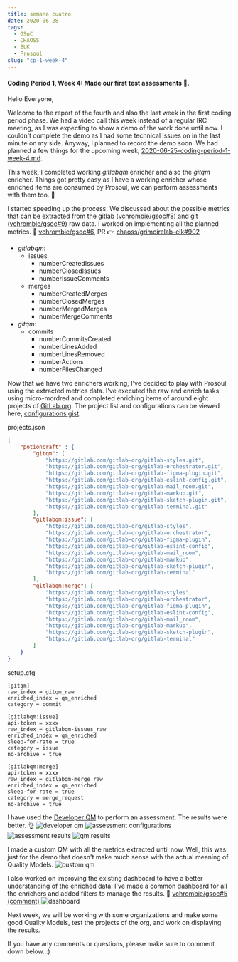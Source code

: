 ```yaml
---
title: semana cuatro
date: 2020-06-28
tags: 
  - GSoC
  - CHAOSS
  - ELK
  - Prosoul
slug: "cp-1-week-4"
---
```


#### Coding Period 1, Week 4: Made our first test assessments 🤺.

Hello Everyone,

Welcome to the report of the fourth and also the last week in the first coding period phase. We had a video call this week instead of a regular IRC meeting, as I was expecting to show a demo of the work done until now. I couldn't complete the demo as I had some technical issues on in the last minute on my side. Anyway, I planned to record the demo soon. We had planned a few things for the upcoming week, [2020-06-25-coding-period-1-week-4.md](https://github.com/vchrombie/gsoc/blob/master/meetings/2020-06-25-coding-period-1-week-4.md).

This week, I completed working _gitlabqm_ enricher and also the _gitqm_ enricher. Things got pretty easy as I have a working enricher whose enriched items are consumed by Prosoul, we can perform assessments with them too. 🕺

I started speeding up the process. We discussed about the possible metrics that can be extracted from the gitlab ([vchrombie/gsoc#8](https://github.com/vchrombie/gsoc/issues/8)) and git ([vchrombie/gsoc#9](https://github.com/vchrombie/gsoc/issues/9)) raw data. I worked on implementing all the planned metrics. 👾 [vchrombie/gsoc#6](https://github.com/vchrombie/gsoc/issues/6),  PR 👉 [chaoss/grimoirelab-elk#902](https://github.com/chaoss/grimoirelab-elk/pull/902)
    
- _gitlabqm_: 
    - issues
        - numberCreatedIssues
        - numberClosedIssues
        - numberIssueComments
    - merges
        - numberCreatedMerges
        - numberClosedMerges
        - numberMergedMerges
        - numberMergeComments
- _gitqm_: 
    - commits
        - numberCommitsCreated
        - numberLinesAdded
        - numberLinesRemoved
        - numberActions
        - numberFilesChanged

Now that we have two enrichers working, I've decided to play with Prosoul using the extracted metrics data. I've executed the raw and enrich tasks using micro-mordred and completed enriching items of around eight projects of [GitLab.org](https://gitlab.com/gitlab-org). The project list and configurations can be viewed here, [configurations gist](https://gist.github.com/vchrombie/65824c47c0d22005a9520583856e993e). 

projects.json
```json
{
    "potioncraft" : {
        "gitqm": [
            "https://gitlab.com/gitlab-org/gitlab-styles.git",
            "https://gitlab.com/gitlab-org/gitlab-orchestrator.git",
            "https://gitlab.com/gitlab-org/gitlab-figma-plugin.git",
            "https://gitlab.com/gitlab-org/gitlab-eslint-config.git",
            "https://gitlab.com/gitlab-org/gitlab-mail_room.git",
            "https://gitlab.com/gitlab-org/gitlab-markup.git",
            "https://gitlab.com/gitlab-org/gitlab-sketch-plugin.git",
            "https://gitlab.com/gitlab-org/gitlab-terminal.git"
        ],
        "gitlabqm:issue": [
            "https://gitlab.com/gitlab-org/gitlab-styles",
            "https://gitlab.com/gitlab-org/gitlab-orchestrator",
            "https://gitlab.com/gitlab-org/gitlab-figma-plugin",
            "https://gitlab.com/gitlab-org/gitlab-eslint-config",
            "https://gitlab.com/gitlab-org/gitlab-mail_room",
            "https://gitlab.com/gitlab-org/gitlab-markup",
            "https://gitlab.com/gitlab-org/gitlab-sketch-plugin",
            "https://gitlab.com/gitlab-org/gitlab-terminal"
        ],
        "gitlabqm:merge": [
            "https://gitlab.com/gitlab-org/gitlab-styles",
            "https://gitlab.com/gitlab-org/gitlab-orchestrator",
            "https://gitlab.com/gitlab-org/gitlab-figma-plugin",
            "https://gitlab.com/gitlab-org/gitlab-eslint-config",
            "https://gitlab.com/gitlab-org/gitlab-mail_room",
            "https://gitlab.com/gitlab-org/gitlab-markup",
            "https://gitlab.com/gitlab-org/gitlab-sketch-plugin",
            "https://gitlab.com/gitlab-org/gitlab-terminal"
        ]
    }
}
```

setup.cfg
```
[gitqm]
raw_index = gitqm_raw
enriched_index = qm_enriched
category = commit

[gitlabqm:issue]
api-token = xxxx
raw_index = gitlabqm-issues_raw
enriched_index = qm_enriched
sleep-for-rate = true
category = issue
no-archive = true

[gitlabqm:merge]
api-token = xxxx
raw_index = gitlabqm-merge_raw
enriched_index = qm_enriched
sleep-for-rate = true
category = merge_request
no-archive = true
```

I have used the [Developer QM](https://github.com/Bitergia/prosoul/blob/master/django-prosoul/prosoul/data/developer_model.json) to perform an assessment. The results were better. 👌
![developer qm](./images/prosoul-1.png)
![assessment configurations](./images/prosoul-2.png)
![assessment results](./images/prosoul-3.png)
![qm results](./images/prosoul-4.png)

I made a custom QM with all the metrics extracted until now. Well, this was just for the demo that doesn't make much sense with the actual meaning of Quality Models.
![custom qm](./images/qm-demo.png)

I also worked on improving the existing dashboard to have a better understanding of the enriched data. I've made a common dashboard for all the enrichers and added filters to manage the results. 🤹 [vchrombie/gsoc#5 (comment)](https://github.com/vchrombie/gsoc/issues/5#issuecomment-650801826)
![dashboard](./images/dashboard-1.png)

Next week, we will be working with some organizations and make some good Quality Models, test the projects of the org, and work on displaying the results. 

If you have any comments or questions, please make sure to comment down below. :)
